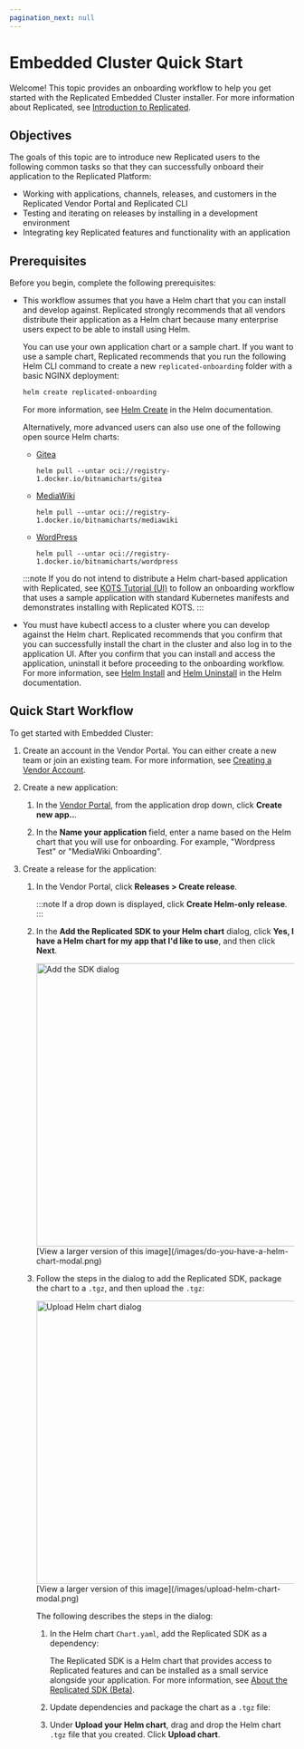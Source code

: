 ```yaml
---
pagination_next: null
---
```



# Embedded Cluster Quick Start

Welcome! This topic provides an onboarding workflow to help you get started with the Replicated Embedded Cluster installer. For more information about Replicated, see [Introduction to Replicated](../intro-replicated).

## Objectives

The goals of this topic are to introduce new Replicated users to the following common tasks so that they can successfully onboard their application to the Replicated Platform:
* Working with applications, channels, releases, and customers in the Replicated Vendor Portal and Replicated CLI
* Testing and iterating on releases by installing in a development environment
* Integrating key Replicated features and functionality with an application

## Prerequisites

Before you begin, complete the following prerequisites:

* This workflow assumes that you have a Helm chart that you can install and develop against. Replicated strongly recommends that all vendors distribute their application as a Helm chart because many enterprise users expect to be able to install using Helm.

  You can use your own application chart or a sample chart. If you want to use a sample chart, Replicated recommends that you run the following Helm CLI command to create a new `replicated-onboarding` folder with a basic NGINX deployment:
  ```bash
  helm create replicated-onboarding
  ``` 
  For more information, see [Helm Create](https://helm.sh/docs/helm/helm_create/) in the Helm documentation.
  
  Alternatively, more advanced users can also use one of the following open source Helm charts:
    * [Gitea](https://github.com/bitnami/charts/tree/main/bitnami/gitea)

       ```
       helm pull --untar oci://registry-1.docker.io/bitnamicharts/gitea
       ```

    * [MediaWiki](https://github.com/bitnami/charts/tree/main/bitnami/mediawiki) 

       ```
       helm pull --untar oci://registry-1.docker.io/bitnamicharts/mediawiki
       ```

    * [WordPress](https://github.com/bitnami/charts/tree/main/bitnami/wordpress)

       ```
       helm pull --untar oci://registry-1.docker.io/bitnamicharts/wordpress
       ``` 

  :::note
  If you do not intend to distribute a Helm chart-based application with Replicated, see [KOTS Tutorial (UI)](tutorial-ui-setup) to follow an onboarding workflow that uses a sample application with standard Kubernetes manifests and demonstrates installing with Replicated KOTS.
  ::: 

* You must have kubectl access to a cluster where you can develop against the Helm chart. Replicated recommends that you confirm that you can successfully install the chart in the cluster and also log in to the application UI. After you confirm that you can install and access the application, uninstall it before proceeding to the onboarding workflow. For more information, see [Helm Install](https://helm.sh/docs/helm/helm_install/) and [Helm Uninstall](https://helm.sh/docs/helm/helm_uninstall/) in the Helm documentation.

## Quick Start Workflow

To get started with Embedded Cluster:

1. Create an account in the Vendor Portal. You can either create a new team or join an existing team. For more information, see [Creating a Vendor Account](vendor-portal-creating-account).

1. Create a new application:

   1. In the [Vendor Portal](https://vendor.replicated.com/), from the application drop down, click **Create new app..**.

   1. In the **Name your application** field, enter a name based on the Helm chart that you will use for onboarding. For example, "Wordpress Test" or "MediaWiki Onboarding".

1. Create a release for the application:

   1. In the Vendor Portal, click **Releases > Create release**.
   
      :::note
      If a drop down is displayed, click **Create Helm-only release**.
      :::
   
   1. In the **Add the Replicated SDK to your Helm chart** dialog, click **Yes, I have a Helm chart for my app that I'd like to use**, and then click **Next**.

      <img alt="Add the SDK dialog" src="/images/do-you-have-a-helm-chart-modal.png" width="500px"/>
      [View a larger version of this image](/images/do-you-have-a-helm-chart-modal.png)

   1. Follow the steps in the dialog to add the Replicated SDK, package the chart to a `.tgz`, and then upload the `.tgz`:

      <img alt="Upload Helm chart dialog" src="/images/upload-helm-chart-modal.png" width="500px"/>
      [View a larger version of this image](/images/upload-helm-chart-modal.png)   

       The following describes the steps in the dialog:

       1. In the Helm chart `Chart.yaml`, add the Replicated SDK as a dependency:

          <DependencyYaml/>

          The Replicated SDK is a Helm chart that provides access to Replicated features and can be installed as a small service alongside your application. For more information, see [About the Replicated SDK (Beta)](/vendor/replicated-sdk-overview).

       1. Update dependencies and package the chart as a `.tgz` file:

           <HelmPackage/>
   
       1. Under **Upload your Helm chart**, drag and drop the Helm chart `.tgz` file that you created. Click **Upload chart**.

       